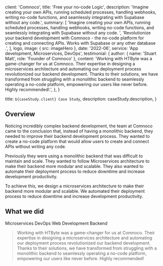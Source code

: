 
  client: 'Comnoco',
  title: 'Free your no-code Logic',
  description:
    'Imagine creating your own APIs, running scheduled processes, handling webhooks, writing no-code functions, and seamlessly integrating with Supabase without any code.',
  summary: [
    'Imagine creating your own APIs, running scheduled processes, handling webhooks, writing no-code functions, and seamlessly integrating with Supabase without any code. ',
    'Revolutionize your backend development with Comnoco - the no-code platform for creating and connecting APIs. Works with Supabase or any other database .',
  ],
  logo,
  image: { src: imageHero },
  date: '2022-06',
  service: 'App development, Microservices, DevOps',
  testimonial: {
    author: { name: 'Stuart Malt', role: 'Founder of Comnoco' },
    content:
      'Working with HTByte was a game-changer for us at Comnoco. Their expertise in designing a microservices architecture and automating our deployment process revolutionized our backend development. Thanks to their solutions, we have transformed from struggling with a monolithic backend to seamlessly operating a no-code platform, empowering our users like never before. Highly recommended!.',
  },
}

  title: `${caseStudy.client} Case Study`,
  description: caseStudy.description,
}

## Overview

Noticing incredibly complex backend development, the team at Comnoco came to the conclusion that, instead of having a monolithic backend, they needed to improve their backend development process. They wanted to create a no-code platform that would allow users to create and connect APIs without writing any code.

Previously they were using a monolithic backend that was difficult to maintain and scale. They wanted to follow Microservices architecture to make their backend more modular and scalable. They also wanted to automate their deployment process to reduce downtime and increase development productivity.

To achieve this, we design a microservices architecture to make their backend more modular and scalable. We automated their deployment process to reduce downtime and increase development productivity.

## What we did

<TagList>
  <TagListItem>Microservices</TagListItem>
  <TagListItem>DevOps</TagListItem>
  <TagListItem>Web Development</TagListItem>
  <TagListItem>Backend</TagListItem>
</TagList>

<Blockquote
  author={{ name: 'Stuart Malt', role: 'Founder of Comnoco' }}
  image={{ src: imageStuartMalt }}
>
  Working with HTByte was a game-changer for us at Comnoco. Their expertise in designing a microservices architecture and automating our deployment process revolutionized our backend development. Thanks to their solutions, we have transformed from struggling with a monolithic backend to seamlessly operating a no-code platform, empowering our users like never before. Highly recommended!
</Blockquote>

<StatList>
  <StatListItem value="50%" label="Development Productivity" />
  <StatListItem value="5x" label="Faster Development" />
  <StatListItem value="60%" label="Reduction in Downtime" />
  <StatListItem value="40%" label="Customer Satisfaction " />
</StatList>
